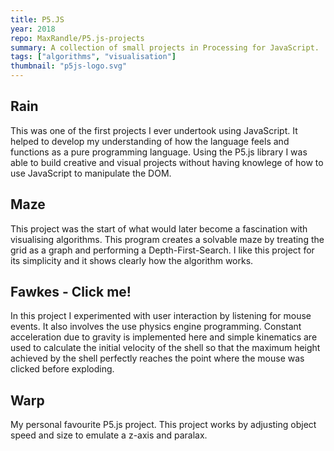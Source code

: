 ```yaml
---
title: P5.JS
year: 2018
repo: MaxRandle/P5.js-projects
summary: A collection of small projects in Processing for JavaScript.
tags: ["algorithms", "visualisation"]
thumbnail: "p5js-logo.svg"
---
```


## Rain

This was one of the first projects I ever undertook using JavaScript. It helped to develop my understanding of how the language feels and functions as a pure programming language. Using the P5.js library I was able to build creative and visual projects without having knowlege of how to use JavaScript to manipulate the DOM.

<ProjectEmbed
  className="mt-4"
  contentHeight={600}
  isFullWidth
  src="https://editor.p5js.org/MaxRandle/full/_xTtmD_Wx"
/>

## Maze

This project was the start of what would later become a fascination with visualising algorithms. This program creates a solvable maze by treating the grid as a graph and performing a Depth-First-Search. I like this project for its simplicity and it shows clearly how the algorithm works.

<ProjectEmbed
  className="mt-4"
  contentHeight={600}
  isFullWidth
  src="https://editor.p5js.org/MaxRandle/full/oRiUyH7mG"
/>

## Fawkes - Click me!

In this project I experimented with user interaction by listening for mouse events. It also involves the use physics engine programming. Constant acceleration due to gravity is implemented here and simple kinematics are used to calculate the initial velocity of the shell so that the maximum height achieved by the shell perfectly reaches the point where the mouse was clicked before exploding.

<ProjectEmbed
  className="mt-4"
  contentHeight={600}
  isFullWidth
  src="https://editor.p5js.org/MaxRandle/full/c2_q18g76"
/>

## Warp

My personal favourite P5.js project. This project works by adjusting object speed and size to emulate a z-axis and paralax.

<ProjectEmbed
  className="mt-4"
  contentHeight={600}
  isFullWidth
  src="https://editor.p5js.org/MaxRandle/full/Qejijupwg"
/>
